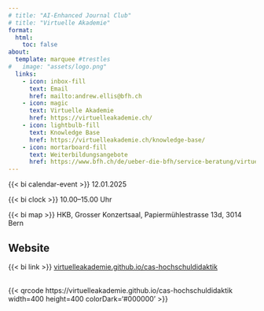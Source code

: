 ```yaml
---
# title: "AI-Enhanced Journal Club"
# title: "Virtuelle Akademie"
format:
  html:
    toc: false
about:
  template: marquee #trestles
#   image: "assets/logo.png"
  links:
    - icon: inbox-fill
      text: Email
      href: mailto:andrew.ellis@bfh.ch
    - icon: magic
      text: Virtuelle Akademie
      href: https://virtuelleakademie.ch/
    - icon: lightbulb-fill
      text: Knowledge Base
      href: https://virtuelleakademie.ch/knowledge-base/
    - icon: mortarboard-fill
      text: Weiterbildungsangebote
      href: https://www.bfh.ch/de/ueber-die-bfh/service-beratung/virtuelle-akademie/
---
```



{{< bi calendar-event >}} 12.01.2025

{{< bi clock >}} 10.00–15.00 Uhr

{{< bi map >}} HKB, Grosser Konzertsaal, Papiermühlestrasse 13d, 3014 Bern


## Website

{{< bi link >}} [virtuelleakademie.github.io/cas-hochschuldidaktik](https://virtuelleakademie.github.io/cas-hochschuldidaktik)

<br>
<!-- ## QR Code -->
{{< qrcode https://virtuelleakademie.github.io/cas-hochschuldidaktik width=400 height=400 colorDark='#000000' >}}





